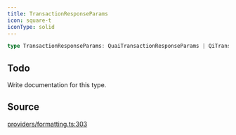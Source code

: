 ```yaml
---
title: TransactionResponseParams
icon: square-t
iconType: solid
---
```


```ts
type TransactionResponseParams: QuaiTransactionResponseParams | QiTransactionResponseParams;
```

## Todo

Write documentation for this type.

## Source

[providers/formatting.ts:303](https://github.com/dominant-strategies/quais.js/blob/3fde6763235c7029b19260e352cfa6956f8b8444/src/providers/formatting.ts#L303)
